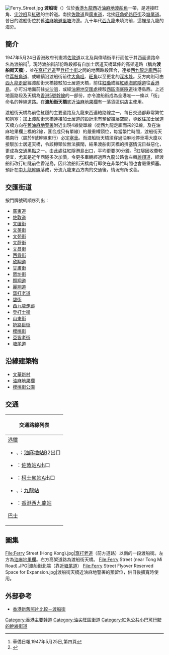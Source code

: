 {{Otheruses|渡船街|subject=香港九龍的渡船街 |other=其他地方的同名街道}}
{{Infobox Hong Kong Road
|中文街道名稱 = 渡船街
|英文街道名稱 = Ferry Street
|圖片    = File:Ferry Street near Cherry Street Park towards North.jpg
|圖片說明 = 渡船街與[[西九龍走廊|西九龍走廊]]的交匯路段，<br>此段連同渡船街天橋隸屬於[[香港5號幹線|5號幹線]]。
|隸屬幹線 = 5
|路段總長度 = 1.3
|車速限制 = 50
|行車線數量 = 
|所在地區 = [[油尖旺區|油尖旺區]]<ref>{{Cite web |url=http://www.landsd.gov.hk/mapping/en/street_name/gnplan/2020/KRM127.pdf |title=地政總署 - 憲報圖則KRM127 |access-date=2020-10-17 |archive-date=2020-11-25 |archive-url=https://web.archive.org/web/20201125193645/https://www.landsd.gov.hk/mapping/en/street_name/gnplan/2020/KRM127.pdf |dead-url=no }}</ref>
|起點    = [[廣東道|廣東道]]及[[佐敦道|佐敦道]]以北
|終點    = [[旺角|旺角]][[塘尾道|塘尾道]]、[[奶路臣街|奶路臣街]]交界
|道路命名日期 = 1941年10月24日<ref>{{Cite web |url=http://www.gld.gov.hk/egazette/pdf/20202442/cgn202024425984.pdf |title=《香港特別行政區政府憲報》，2020年10月16日 第5984號政府公告 |access-date=2020年10月17日 |archive-date=2020年10月18日 |archive-url=https://web.archive.org/web/20201018080900/https://www.gld.gov.hk/egazette/pdf/20202442/cgn202024425984.pdf |dead-url=no }}</ref>
|命名文件     = 1941年10月24日第1260號[[香港政府憲報|政府公告]] 
|道路動工日期 =  
|道路興建計劃 =  
|道路舊名資料 =  
|通車日期     = 1930年代
|收費 =
}}

[[File:Ferry_Street.jpg|thumb]]
'''渡船街'''（{{lang-en|'''Ferry Street'''}}）位於[[香港|香港]][[九龍西|九龍西]]近[[油麻地|油麻地]][[渡船角|渡船角]]一帶，是連接旺角、[[尖沙咀|尖沙咀]]及[[紅磡|紅磡]]的主幹道。南接[[佐敦道|佐敦道]]與[[廣東道|廣東道]]，北接[[旺角|旺角]][[奶路臣街|奶路臣街]]及[[塘尾道|塘尾道]]。昔日的渡船街位於舊[[油麻地避風塘|油麻地避風塘]]海邊。九十年代[[西九龍|西九龍]]未填海前，這裡是九龍的海旁。

== 簡介 ==
1947年5月24日香港政府刊憲將[[佐敦道|佐敦道]]以北及與偉晴街平行而位于其西面道路命名為渡船街<ref>華僑日報,1947年5月25日,第四頁</ref>。現時渡船街部份路段都有自[[加士居道|加士居道]]天橋延伸的高架道路（稱為'''渡船街天橋'''），並在[[窩打老道|窩打老道]]至[[登打士街_(香港)|登打士街]]之間的地面路段匯合，連接[[西九龍走廊西|西九龍走廊西]]前往[[荔枝角道|荔枝角道]]、或繼續沿渡船街前往[[大角咀|大角咀]]、[[旺角|旺角]]以至更北的[[深水埗|深水埗]]。反方向則可由[[西九龍走廊|西九龍走廊]]經渡船街天橋接駁加士居道天橋，前往[[紅磡|紅磡]]或經[[海底隧道_(香港)|紅磡海底隧道]]往[[香港島|香港島]]，亦可沿地面前往[[尖沙咀|尖沙咀]]，或經[[油麻地交匯處|油麻地交匯處]]接駁[[西區海底隧道|西區海底隧道]]往港島西。上述地面路段及天橋為[[香港5號幹線|香港5號幹線]]的一部份，亦令渡船街成為全港唯一一條以「街」命名的幹線道路。在'''渡船街天橋'''底近[[油麻地果欄|油麻地果欄]]有一落貨區供店主使用。

渡船街天橋為前往紅隧的主要道路及九龍東西連絡路線之一，每日交通都非常繁忙和擠塞；加上渡船街天橋連接加士居道的設計未有預留擴展空間，導致往加士居道天橋方向在[[油麻地警署|舊油麻地警署]]附近出現4線變單線（從西九龍走廊而來的2線，及在油麻地果欄上橋的2線，匯合成只有單線）的嚴重樽頸位，每當繁忙時間，渡船街天橋南行（屬於5號幹線東行）必定[[塞車|塞車]]。而渡船街天橋須穿過油麻地停車場大廈以接駁加士居道天橋，令該樽頸位無法擴闊，結果渡船街天橋的擠塞情況日益惡化，更成為[[交通黑點|交通黑點]]之一。由此處往紅隧港島出口，平均更要30分鐘。<ref>{{Cite web|title=隧道交通情況惡化-立法會|url=https://www.legco.gov.hk/yr18-19/chinese/panels/tp/papers/tpcb4-17-1-c.pdf|access-date=2021-05-16|date=2018-10-10|format=pdf|archive-date=2021-06-23|archive-url=https://web.archive.org/web/20210623181319/https://www.legco.gov.hk/yr18-19/chinese/panels/tp/papers/tpcb4-17-1-c.pdf|dead-url=no}}</ref>紅隧因收費較便宜，尤其是近年西隧多次加價，令更多車輛經過西九龍公路會左轉[[麗翔道|麗翔道]]，經渡船街改行紅隧前往香港島，因此渡船街天橋南行即使在非繁忙時間也會嚴重擠塞。預計在[[中九龍幹線|中九龍幹線]]落成，分流九龍東西方向的交通後，情況有所改善。

== 交匯街道 ==
按門牌號碼順序列出：
*[[廣東道|廣東道]]
*[[佐敦道|佐敦道]]
*[[文匯街|文匯街]]
*[[文英街|文英街]]
*[[文苑街|文苑街]]
*[[文蔚街|文蔚街]]
*[[文昌街|文昌街]]
*[[西貢街|西貢街]]
*[[欣翔道|欣翔道]]
*[[甘肅街|甘肅街]]
*[[眾坊街|眾坊街]]
*[[翱翔道|翱翔道]]
*[[麗翔道|麗翔道]]
*[[窩打老道|窩打老道]]
*[[碧街|碧街]]
*[[西九龍走廊|西九龍走廊]]
*[[登打士街|登打士街]]
*[[山東街|山東街]]
*[[奶路臣街|奶路臣街]]
*[[櫻桃街|櫻桃街]]
*[[亞皆老街|亞皆老街]]
*[[塘尾道|塘尾道]]

==沿線建築物==
*[[文華新村|文華新村]]
*[[油麻地果欄|油麻地果欄]]
*[[櫻桃街公園|櫻桃街公園]]

== 交通 ==
{| class="mw-collapsible mw-collapsed wikitable" style="background:white; margin: 0 auto; width: auto;" 
! 交通路線列表
|-
|
;[[港鐵|港鐵]]
*{{港鐵路線標誌|KTL}}、{{港鐵路線標誌|TWL}}：[[油麻地站|油麻地站]]B2出口
*{{港鐵路線標誌|TWL}}：[[佐敦站|佐敦站]]A出口
*{{港鐵路線標誌|TML}}：[[柯士甸站|柯士甸站]]A出口
*{{港鐵路線標誌|TCL}}、{{港鐵路線標誌|AEL}}：[[九龍站_(港鐵)|九龍站]]
*{{港鐵路線標誌|XRL}}：[[香港西九龍站|香港西九龍站]]
;[[香港巴士|巴士]]
{{九龍新界巴士簡單列表|2E|12|12P}}
{{過海隧道巴士簡單列表|914|914X}}
{{九龍專線小巴簡單列表|3|26|26X|74|78|78A}}
|}

==圖集==
<gallery widths="150">
File:Ferry Street (Hong Kong).jpg|[[窩打老道|窩打老道]]（前方道路）以南的一段渡船街。左方為[[油麻地果欄|油麻地果欄]]。右方高架道路為渡船街天橋。
File:Ferry Street (near Tong Mi Road).JPG|渡船街北端（靠近[[塘尾道|塘尾道]]）
File:Ferry Street Flyover Reserved Space for Expansion.jpg|渡船街天橋近油麻地警署的預留位，供日後擴寬時使用。
</gallery>

== 外部參考 ==
{{commonscat|Ferry Street, Hong Kong}}
* [http://www.flickr.com/photos/old-hk/3521644453/ 香港新舊照片比較－渡船街] {{Wayback|url=http://www.flickr.com/photos/old-hk/3521644453/ |date=20200625154051 }}
<references />

{{香港5號幹線}}
[[Category:香港主要幹道|Category:香港主要幹道]]
[[Category:油尖旺區街道|Category:油尖旺區街道]]
[[Category:紅色公共小巴可行駛的幹線街道|Category:紅色公共小巴可行駛的幹線街道]]